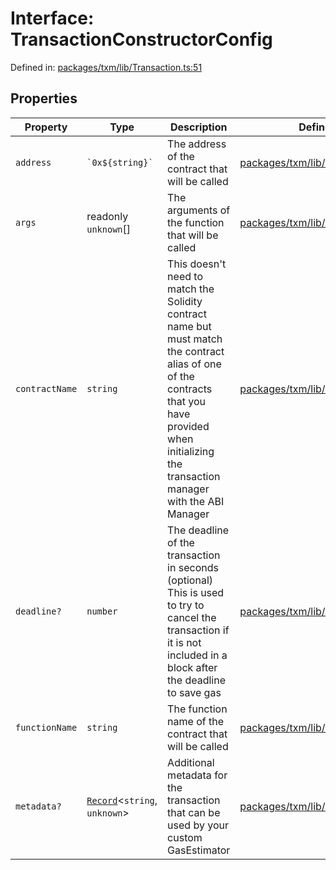 # Interface: TransactionConstructorConfig

Defined in: [packages/txm/lib/Transaction.ts:51](https://github.com/HappyChainDevs/happychain/blob/99d9c499d60929c60f5b0529191c07ec6adb3faa/packages/txm/lib/Transaction.ts#L51)

## Properties

| Property                               | Type                                                                                                              | Description                                                                                                                                                                                           | Defined in                                                                                                                                                           |
| -------------------------------------- | ----------------------------------------------------------------------------------------------------------------- | ----------------------------------------------------------------------------------------------------------------------------------------------------------------------------------------------------- | -------------------------------------------------------------------------------------------------------------------------------------------------------------------- |
| <a id="address" /> `address`           | `` `0x${string}` ``                                                                                               | The address of the contract that will be called                                                                                                                                                       | [packages/txm/lib/Transaction.ts:55](https://github.com/HappyChainDevs/happychain/blob/99d9c499d60929c60f5b0529191c07ec6adb3faa/packages/txm/lib/Transaction.ts#L55) |
| <a id="args" /> `args`                 | readonly `unknown`\[]                                                                                             | The arguments of the function that will be called                                                                                                                                                     | [packages/txm/lib/Transaction.ts:68](https://github.com/HappyChainDevs/happychain/blob/99d9c499d60929c60f5b0529191c07ec6adb3faa/packages/txm/lib/Transaction.ts#L68) |
| <a id="contractname" /> `contractName` | `string`                                                                                                          | This doesn't need to match the Solidity contract name but must match the contract alias of one of the contracts that you have provided when initializing the transaction manager with the ABI Manager | [packages/txm/lib/Transaction.ts:64](https://github.com/HappyChainDevs/happychain/blob/99d9c499d60929c60f5b0529191c07ec6adb3faa/packages/txm/lib/Transaction.ts#L64) |
| <a id="deadline" /> `deadline?`        | `number`                                                                                                          | The deadline of the transaction in seconds (optional) This is used to try to cancel the transaction if it is not included in a block after the deadline to save gas                                   | [packages/txm/lib/Transaction.ts:73](https://github.com/HappyChainDevs/happychain/blob/99d9c499d60929c60f5b0529191c07ec6adb3faa/packages/txm/lib/Transaction.ts#L73) |
| <a id="functionname" /> `functionName` | `string`                                                                                                          | The function name of the contract that will be called                                                                                                                                                 | [packages/txm/lib/Transaction.ts:59](https://github.com/HappyChainDevs/happychain/blob/99d9c499d60929c60f5b0529191c07ec6adb3faa/packages/txm/lib/Transaction.ts#L59) |
| <a id="metadata" /> `metadata?`        | [`Record`](https://www.typescriptlang.org/docs/handbook/utility-types.html#recordkeys-type)\<`string`, `unknown`> | Additional metadata for the transaction that can be used by your custom GasEstimator                                                                                                                  | [packages/txm/lib/Transaction.ts:77](https://github.com/HappyChainDevs/happychain/blob/99d9c499d60929c60f5b0529191c07ec6adb3faa/packages/txm/lib/Transaction.ts#L77) |
